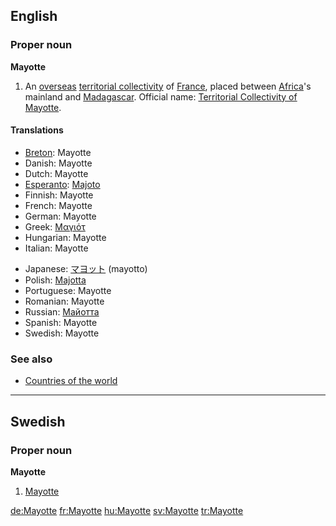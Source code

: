 {{wikipedia}}
==English==

===Proper noun===
'''Mayotte'''

# An [[overseas]] [[territorial collectivity]] of [[France]], placed between [[Africa]]'s mainland and [[Madagascar]]. Official name: [[Territorial Collectivity of Mayotte]].

====Translations====
{{top}}
*[[Breton]]: Mayotte
*Danish: Mayotte
*Dutch: Mayotte
*[[Esperanto]]: [[Majoto]]
*Finnish: Mayotte
*French: Mayotte
*German: Mayotte
*Greek: [[Μαγιότ]]
*Hungarian: Mayotte
*Italian: Mayotte
{{mid}}
*Japanese: [[マヨット]] (mayotto)
*Polish: [[Majotta]]
*Portuguese: Mayotte
*Romanian: Mayotte
*Russian: [[Майотта]]
*Spanish: Mayotte
*Swedish: Mayotte
{{bottom}}

===See also===
*[[Countries of the world]]

----

==Swedish==

===Proper noun===
'''Mayotte'''

# [[#English|Mayotte]]

[[de:Mayotte]]
[[fr:Mayotte]]
[[hu:Mayotte]]
[[sv:Mayotte]]
[[tr:Mayotte]]